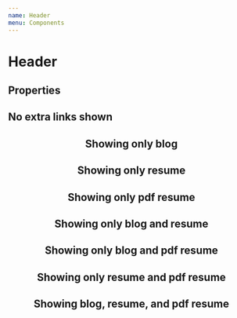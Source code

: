 ```yaml
---
name: Header
menu: Components
---
```



# Header

## Properties

<Props of={Header} />

## No extra links shown

<Playground>
	<Header showBlog={false} showResume={false} showPDFResume={false} />
</Playground>

## Showing only blog

<Playground>
	<Header showBlog={true} showResume={false} showPDFResume={false} />
</Playground>

## Showing only resume

<Playground>
	<Header showBlog={false} showResume={true} showPDFResume={false} />
</Playground>

## Showing only pdf resume

<Playground>
	<Header showBlog={false} showResume={false} showPDFResume={true} />
</Playground>

## Showing only blog and resume

<Playground>
	<Header showBlog={true} showResume={true} showPDFResume={false} />
</Playground>

## Showing only blog and pdf resume

<Playground>
	<Header showBlog={true} showResume={false} showPDFResume={true} />
</Playground>

## Showing only resume and pdf resume

<Playground>
	<Header showBlog={false} showResume={true} showPDFResume={true} />
</Playground>

## Showing blog, resume, and pdf resume

<Playground>
	<Header showBlog={true} showResume={true} showPDFResume={true} />
</Playground>
